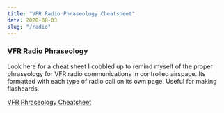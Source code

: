 ```yaml
---
title: "VFR Radio Phraseology Cheatsheet"
date: 2020-08-03
slug: "/radio"
---
```


### VFR Radio Phraseology

Look here for a cheat sheet I cobbled up to remind myself of
the proper phraseology for VFR radio communications in controlled
airspace. Its formatted with each type of radio call on its own
page. Useful for making flashcards.

[VFR Phraseology Cheatsheet](/content/radio.pdf)